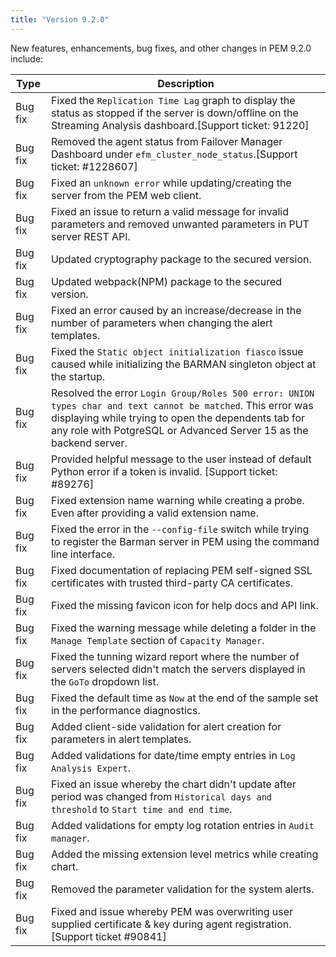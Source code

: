 ```yaml
---
title: "Version 9.2.0"
---
```


New features, enhancements, bug fixes, and other changes in PEM 9.2.0 include:

| Type        | Description                                                                                      |
| ----------- | -------------------------------------------------------------------------------------------------|
| Bug fix     | Fixed the `Replication Time Lag` graph to display the status as stopped if the server is down/offline on the Streaming Analysis dashboard.[Support ticket: 91220] |
| Bug fix     | Removed the agent status from Failover Manager Dashboard under `efm_cluster_node_status`.[Support ticket: #1228607] |
| Bug fix     | Fixed an `unknown error` while updating/creating the server from the PEM web client. |
| Bug fix     | Fixed an issue to return a valid message for invalid parameters and removed unwanted parameters in PUT server REST API. |
| Bug fix     | Updated cryptography package to the secured version. |
| Bug fix     | Updated webpack(NPM) package to the secured version. |
| Bug fix     | Fixed an error caused by an increase/decrease in the number of parameters when changing the alert templates. |
| Bug fix     | Fixed the `Static object initialization fiasco` issue caused while initializing the BARMAN singleton object at the startup. |
| Bug fix     | Resolved the error `Login Group/Roles 500 error: UNION types char and text cannot be matched`. This error was displaying while trying to open the dependents tab for any role with PotgreSQL or Advanced Server 15 as the backend server. |
| Bug fix     | Provided helpful message to the user instead of default Python error if a token is invalid. [Support ticket: #89276] |
| Bug fix     | Fixed extension name warning while creating a probe. Even after providing a valid extension name. |
| Bug fix     | Fixed the error in the `--config-file` switch while trying to register the Barman server in PEM using the command line interface. |
| Bug fix     | Fixed documentation of replacing PEM self-signed SSL certificates with trusted third-party CA certificates. |
| Bug fix     | Fixed the missing favicon icon for help docs and API link. |
| Bug fix     | Fixed the warning message while deleting a folder in the `Manage Template` section of `Capacity Manager`. |
| Bug fix     | Fixed the tunning wizard report where the number of servers selected didn't match the servers displayed in the `GoTo` dropdown list. |
| Bug fix     | Fixed the default time as `Now` at the end of the sample set in the performance diagnostics.
| Bug fix     | Added client-side validation for alert creation for parameters in alert templates.
| Bug fix     | Added validations for date/time empty entries in `Log Analysis Expert`.   |
| Bug fix     | Fixed an issue whereby the chart didn't update after period was changed from `Historical days and threshold` to `Start time and end time`. |
| Bug fix     | Added validations for empty log rotation entries in `Audit manager`. |
| Bug fix     | Added the missing extension level metrics while creating chart. |
| Bug fix     | Removed the parameter validation for the system alerts. |
| Bug fix     | Fixed and issue whereby PEM was overwriting user supplied certificate & key during agent registration.[Support ticket #90841] |
